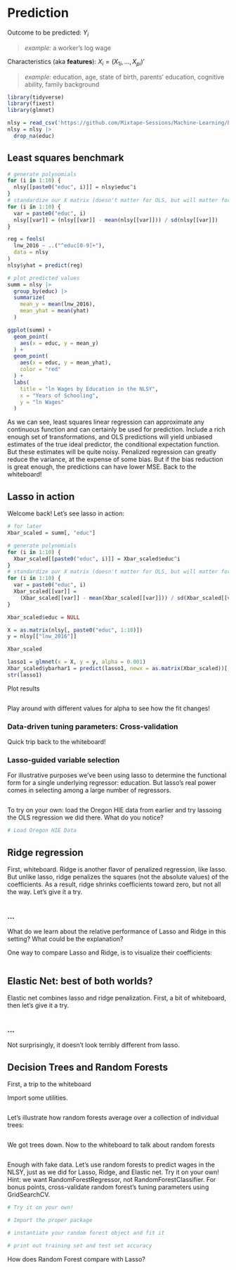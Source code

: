 # Prediction

Outcome to be predicted: $Y_i$

> *example:* a worker's log wage

Characteristics (aka **features**): $X_i=\left(X_{1i},\ldots,X_{pi}\right)'$

> *example:* education, age, state of birth, parents' education, cognitive ability, family background

```r
library(tidyverse)
library(fixest)
library(glmnet)

nlsy = read_csv('https://github.com/Mixtape-Sessions/Machine-Learning/blob/main/Labs/data/nlsy97.csv?raw=true')
nlsy = nlsy |>
  drop_na(educ)
```

## Least squares benchmark

```r

# generate polynomials
for (i in 1:10) {
  nlsy[[paste0("educ", i)]] = nlsy$educ^i
}
# standardize our X matrix (doesn't matter for OLS, but will matter for lasso below)
for (i in 1:10) {
  var = paste0("educ", i)
  nlsy[[var]] = (nlsy[[var]] - mean(nlsy[[var]])) / sd(nlsy[[var]])
}

reg = feols(
  lnw_2016 ~ ..("^educ[0-9]+"), 
  data = nlsy
)
nlsy$yhat = predict(reg)
```

```r
# plot predicted values
summ = nlsy |> 
  group_by(educ) |> 
  summarize(
    mean_y = mean(lnw_2016),
    mean_yhat = mean(yhat)
  )

ggplot(summ) + 
  geom_point(
    aes(x = educ, y = mean_y)
  ) + 
  geom_point(
    aes(x = educ, y = mean_yhat), 
    color = "red"
  ) + 
  labs(
    title = "ln Wages by Education in the NLSY",
    x = "Years of Schooling",
    y = "ln Wages"
  ) 
````

As we can see, least squares linear regression can approximate any continuous function and can certainly be used for prediction. Include a rich enough set of transformations, and OLS predictions will yield unbiased estimates of the true ideal predictor, the conditional expectation function. But these estimates will be quite noisy. Penalized regression can greatly reduce the variance, at the expense of some bias. But if the bias reduction is great enough, the predictions can have lower MSE. Back to the whiteboard!


## Lasso in action

Welcome back! Let's see lasso in action:

```r
# for later
Xbar_scaled = summ[, "educ"]

# generate polynomials
for (i in 1:10) {
  Xbar_scaled[[paste0("educ", i)]] = Xbar_scaled$educ^i
}
# standardize our X matrix (doesn't matter for OLS, but will matter for lasso below)
for (i in 1:10) {
  var = paste0("educ", i)
  Xbar_scaled[[var]] = 
    (Xbar_scaled[[var]] - mean(Xbar_scaled[[var]])) / sd(Xbar_scaled[[var]])
}

Xbar_scaled$educ = NULL
```

```r
X = as.matrix(nlsy[, paste0("educ", 1:10)])
y = nlsy[["lnw_2016"]]

Xbar_scaled

lasso1 = glmnet(x = X, y = y, alpha = 0.001)
Xbar_scaled$ybarhar1 = predict(lasso1, newx = as.matrix(Xbar_scaled))[, 1]
str(lasso1)

```

Plot results

```r

```

Play around with different values for alpha to see how the fit changes!


### Data-driven tuning parameters: Cross-validation

Quick trip back to the whiteboard!

### Lasso-guided variable selection

For illustrative purposes we've been using lasso to determine the functional form for a single underlying regressor: education. But lasso's real power comes in selecting among a large number of regressors.

```r

```


To try on your own: load the Oregon HIE data from earlier and try lassoing the OLS regression we did there. What do you notice?


```r
# Load Oregon HIE Data

```


## Ridge regression

First, whiteboard. Ridge is another flavor of penalized regression, like lasso. But unlike lasso, ridge penalizes the squares (not the absolute values) of the coefficients. As a result, ridge shrinks coefficients toward zero, but not all the way. Let's give it a try.

```r

```

### ...

What do we learn about the relative performance of Lasso and Ridge in this setting? What could be the explanation?

One way to compare Lasso and Ridge, is to visualize their coefficients:

```r

```

## Elastic Net: best of both worlds?

Elastic net combines lasso and ridge penalization. First, a bit of whiteboard, then let's give it a try.

```r

```

### ...

Not surprisingly, it doesn't look terribly different from lasso.


## Decision Trees and Random Forests

First, a trip to the whiteboard

Import some utilities.

```r

```

Let's illustrate how random forests average over a collection of individual trees:

```r

```

We got trees down. Now to the whiteboard to talk about random forests

```r

```

Enough with fake data. Let's use random forests to predict wages in the NLSY, just as we did for Lasso, Ridge, and Elastic net. Try it on your own! Hint: we want RandomForestRegressor, not RandomForestClassifier. For bonus points, cross-validate random forest's tuning parameters using GridSearchCV.

```r
# Try it on your own!

# Import the proper package

# instantiate your random forest object and fit it

# print out training set and test set accuracy
```

How does Random Forest compare with Lasso?


